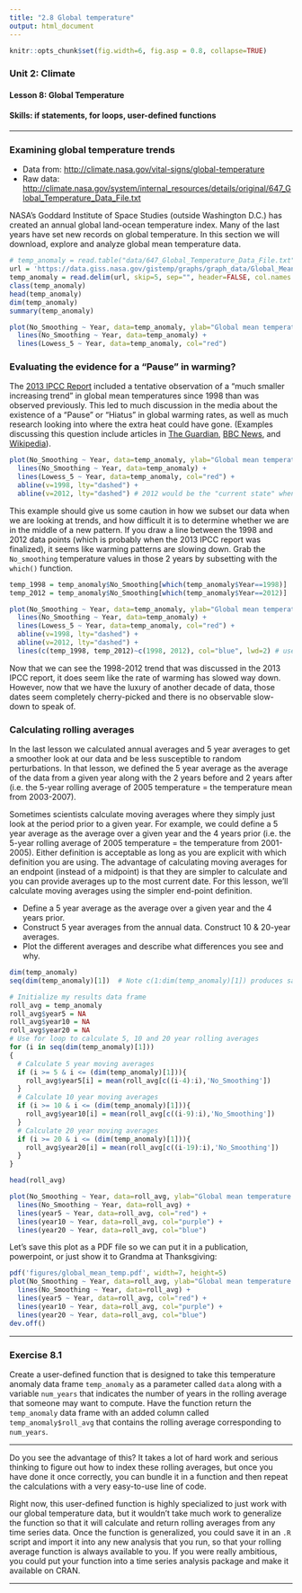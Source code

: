 ```yaml
---
title: "2.8 Global temperature"
output: html_document
---
```


```r
knitr::opts_chunk$set(fig.width=6, fig.asp = 0.8, collapse=TRUE) 
```

### Unit 2: Climate
#### Lesson 8: Global Temperature
#### Skills: if statements, for loops, user-defined functions

***

### Examining global temperature trends

- Data from: <http://climate.nasa.gov/vital-signs/global-temperature>
- Raw data: <http://climate.nasa.gov/system/internal_resources/details/original/647_Global_Temperature_Data_File.txt>

NASA's Goddard Institute of Space Studies (outside Washington D.C.) has created an annual global land-ocean temperature index. Many of the last years have set new records on global temperature. In this section we will download, explore and analyze global mean temperature data.

```r
# temp_anomaly = read.table("data/647_Global_Temperature_Data_File.txt", skip=5, sep="", header = FALSE, col.names = c("Year", "No_Smoothing", "Lowess_5"))
url = 'https://data.giss.nasa.gov/gistemp/graphs/graph_data/Global_Mean_Estimates_based_on_Land_and_Ocean_Data/graph.txt'
temp_anomaly = read.delim(url, skip=5, sep="", header=FALSE, col.names = c("Year", "No_Smoothing", "Lowess_5"))
class(temp_anomaly)
head(temp_anomaly)
dim(temp_anomaly)
summary(temp_anomaly)

plot(No_Smoothing ~ Year, data=temp_anomaly, ylab="Global mean temperature anomaly") + # type="b")
  lines(No_Smoothing ~ Year, data=temp_anomaly) +
  lines(Lowess_5 ~ Year, data=temp_anomaly, col="red") 
```

### Evaluating the evidence for a "Pause" in warming?

The [2013 IPCC Report](https://www.ipcc.ch/pdf/assessment-report/ar5/wg1/WG1AR5_SummaryVolume_FINAL.pdf) included a tentative observation of a "much smaller increasing trend" in global mean temperatures since 1998 than was observed previously.  This led to much discussion in the media about the existence of a "Pause" or "Hiatus" in global warming rates, as well as much research looking into where the extra heat could have gone.  (Examples discussing this question include articles in [The Guardian](http://www.theguardian.com/environment/2015/jun/04/global-warming-hasnt-paused-study-finds), [BBC News](http://www.bbc.com/news/science-environment-28870988), and [Wikipedia](https://en.wikipedia.org/wiki/Global_warming_hiatus)). 

```r
plot(No_Smoothing ~ Year, data=temp_anomaly, ylab="Global mean temperature anomaly") + 
  lines(No_Smoothing ~ Year, data=temp_anomaly) +
  lines(Lowess_5 ~ Year, data=temp_anomaly, col="red") +
  abline(v=1998, lty="dashed") +
  abline(v=2012, lty="dashed") # 2012 would be the "current state" when writing the 2013 IPCC report
```

This example should give us some caution in how we subset our data when we are looking at trends, and how difficult it is to determine whether we are in the middle of a new pattern. If you draw a line between the 1998 and 2012 data points (which is probably when the 2013 IPCC report was finalized), it seems like warming patterns are slowing down. Grab the `No_smoothing` temperature values in those 2 years by subsetting with the `which()` function.

```r
temp_1998 = temp_anomaly$No_Smoothing[which(temp_anomaly$Year==1998)]
temp_2012 = temp_anomaly$No_Smoothing[which(temp_anomaly$Year==2012)]

plot(No_Smoothing ~ Year, data=temp_anomaly, ylab="Global mean temperature anomaly") + 
  lines(No_Smoothing ~ Year, data=temp_anomaly) +
  lines(Lowess_5 ~ Year, data=temp_anomaly, col="red") +
  abline(v=1998, lty="dashed") +
  abline(v=2012, lty="dashed") +
  lines(c(temp_1998, temp_2012)~c(1998, 2012), col="blue", lwd=2) # used the lwd parameter to thicken the line. See ?par
```

Now that we can see the 1998-2012 trend that was discussed in the 2013 IPCC report, it does seem like the rate of warming has slowed way down. However, now that we have the luxury of another decade of data, those dates seem completely cherry-picked and there is no observable slow-down to speak of.

### Calculating rolling averages
    
In the last lesson we calculated annual averages and 5 year averages to get a smoother look at our data and be less susceptible to random perturbations. In that lesson, we defined the 5 year average as the average of the data from a given year along with the 2 years before and 2 years after (i.e. the 5-year rolling average of 2005 temperature = the temperature mean from 2003-2007). 

Sometimes scientists calculate moving averages where they simply just look at the period prior to a given year. For example, we could define a 5 year average as the average over a given year and the 4 years prior (i.e. the 5-year rolling average of 2005 temperature = the temperature from 2001-2005). Either definition is acceptable as long as you are explicit with which definition you are using. The advantage of calculating moving averages for an endpoint (instead of a midpoint) is that they are simpler to calculate and you can provide averages up to the most current date. For this lesson, we'll calculate moving averages using the simpler end-point definition.

- Define a 5 year average as the average over a given year and the 4 years prior.
- Construct 5 year averages from the annual data.  Construct 10 & 20-year averages. 
- Plot the different averages and describe what differences you see and why.  

```r
dim(temp_anomaly)
seq(dim(temp_anomaly)[1])  # Note c(1:dim(temp_anomaly)[1]) produces same vector

# Initialize my results data frame
roll_avg = temp_anomaly
roll_avg$year5 = NA
roll_avg$year10 = NA
roll_avg$year20 = NA
# Use for loop to calculate 5, 10 and 20 year rolling averages
for (i in seq(dim(temp_anomaly)[1]))
{
  # Calculate 5 year moving averages
  if (i >= 5 & i <= (dim(temp_anomaly)[1])){
    roll_avg$year5[i] = mean(roll_avg[c((i-4):i),'No_Smoothing'])
  }
  # Calculate 10 year moving averages
  if (i >= 10 & i <= (dim(temp_anomaly)[1])){
    roll_avg$year10[i] = mean(roll_avg[c((i-9):i),'No_Smoothing'])
  }
  # Calculate 20 year moving averages
  if (i >= 20 & i <= (dim(temp_anomaly)[1])){
    roll_avg$year20[i] = mean(roll_avg[c((i-19):i),'No_Smoothing'])
  }
}

head(roll_avg)

plot(No_Smoothing ~ Year, data=roll_avg, ylab="Global mean temperature anomaly") + 
  lines(No_Smoothing ~ Year, data=roll_avg) +
  lines(year5 ~ Year, data=roll_avg, col="red") +
  lines(year10 ~ Year, data=roll_avg, col="purple") +
  lines(year20 ~ Year, data=roll_avg, col="blue") 
```

Let's save this plot as a PDF file so we can put it in a publication, powerpoint, or just show it to Grandma at Thanksgiving:

```r
pdf('figures/global_mean_temp.pdf', width=7, height=5)
plot(No_Smoothing ~ Year, data=roll_avg, ylab="Global mean temperature anomaly") + 
  lines(No_Smoothing ~ Year, data=roll_avg) +
  lines(year5 ~ Year, data=roll_avg, col="red") +
  lines(year10 ~ Year, data=roll_avg, col="purple") +
  lines(year20 ~ Year, data=roll_avg, col="blue") 
dev.off()
```

***

### Exercise 8.1

Create a user-defined function that is designed to take this temperature anomaly data frame `temp_anomaly` as a parameter called `data` along with a variable `num_years` that indicates the number of years in the rolling average that someone may want to compute. Have the function return the `temp_anomaly` data frame with an added column called `temp_anomaly$roll_avg` that contains the rolling average corresponding to `num_years`. 

***

Do you see the advantage of this? It takes a lot of hard work and serious thinking to figure out how to index these rolling averages, but once you have done it once correctly, you can bundle it in a function and then repeat the calculations with a very easy-to-use line of code.

Right now, this user-defined function is highly specialized to just work with our global temperature data, but it wouldn't take much work to generalize the function so that it will calculate and return rolling averages from any time series data. Once the function is generalized, you could save it in an `.R` script and import it into any new analysis that you run, so that your rolling average function is always available to you. If you were really ambitious, you could put your function into a time series analysis package and make it available on CRAN.

***

